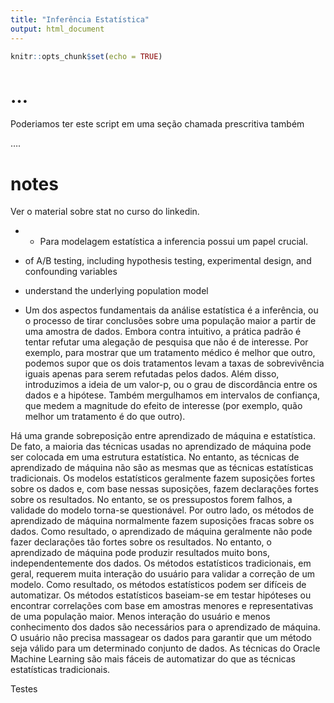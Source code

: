```yaml
---
title: "Inferência Estatística"
output: html_document
---
```


```r
knitr::opts_chunk$set(echo = TRUE)
```

# ...

Poderiamos ter este script em uma seção chamada prescritiva também

....

# notes
Ver o material sobre stat no curso do linkedin.

* * Para modelagem estatística a inferencia possui um papel crucial. 
* of A/B testing, including hypothesis testing, experimental design, and confounding variables
* understand the underlying population model


* Um dos aspectos fundamentais da análise estatística é a inferência, ou o processo de tirar conclusões sobre uma população maior a partir de uma amostra de dados. Embora contra intuitivo, a prática padrão é tentar refutar uma alegação de pesquisa que não é de interesse. Por exemplo, para mostrar que um tratamento médico é melhor que outro, podemos supor que os dois tratamentos levam a taxas de sobrevivência iguais apenas para serem refutadas pelos dados. Além disso, introduzimos a ideia de um valor-p, ou o grau de discordância entre os dados e a hipótese. Também mergulhamos em intervalos de confiança, que medem a magnitude do efeito de interesse (por exemplo, quão melhor um tratamento é do que outro).

Há uma grande sobreposição entre aprendizado de máquina e estatística. De fato, a maioria das técnicas usadas no aprendizado de máquina pode ser colocada em uma estrutura estatística. No entanto, as técnicas de aprendizado de máquina não são as mesmas que as técnicas estatísticas tradicionais.
Os modelos estatísticos geralmente fazem suposições fortes sobre os dados e, com base nessas suposições, fazem declarações fortes sobre os resultados. No entanto, se os pressupostos forem falhos, a validade do modelo torna-se questionável. Por outro lado, os métodos de aprendizado de máquina normalmente fazem suposições fracas sobre os dados. Como resultado, o aprendizado de máquina geralmente não pode fazer declarações tão fortes sobre os resultados. No entanto, o aprendizado de máquina pode produzir resultados muito bons, independentemente dos dados.
Os métodos estatísticos tradicionais, em geral, requerem muita interação do usuário para validar a correção de um modelo. Como resultado, os métodos estatísticos podem ser difíceis de automatizar. Os métodos estatísticos baseiam-se em testar hipóteses ou encontrar correlações com base em amostras menores e representativas de uma população maior.
Menos interação do usuário e menos conhecimento dos dados são necessários para o aprendizado de máquina. O usuário não precisa massagear os dados para garantir que um método seja válido para um determinado conjunto de dados. As técnicas do Oracle Machine Learning são mais fáceis de automatizar do que as técnicas estatísticas tradicionais.

Testes
